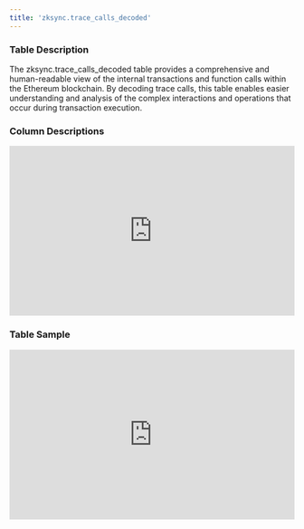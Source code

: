 ```yaml
---
title: 'zksync.trace_calls_decoded'
---
```


### Table Description
The zksync.trace_calls_decoded table provides a comprehensive and human-readable view of the internal transactions and function calls within the Ethereum blockchain. By decoding trace calls, this table enables easier understanding and analysis of the complex interactions and operations that occur during transaction execution.
### Column Descriptions

<div>
    <iframe
        src="http://127.0.0.1:3000/columns/zksync.trace_calls_decoded"
        width="100%"
        height="300px"
        frameBorder="0"
        scrolling="no"
    ></iframe>
</div>

### Table Sample

<div>
    <iframe
        src="http://127.0.0.1:3000/data/zksync.trace_calls_decoded"
        width="100%"
        height="300px"
        frameBorder="0"
        scrolling="no"
    ></iframe>
</div>
